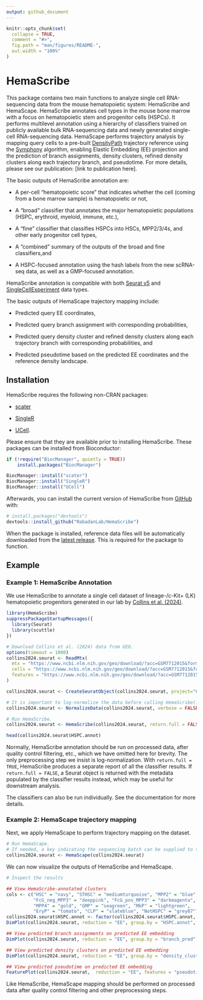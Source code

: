 ```yaml
---
output: github_document
---
```


<!-- README.md is generated from README.Rmd. Please edit that file -->

```r
knitr::opts_chunk$set(
  collapse = TRUE,
  comment = "#>",
  fig.path = "man/figures/README-",
  out.width = "100%"
)
```

# HemaScribe

<!-- badges: start -->
<!-- badges: end -->

This package contains two main functions to analyze single cell RNA-sequencing data from the mouse hematopoietic system: HemaScribe and HemaScape.  HemaScribe annotates cell types in the mouse bone marrow with a focus on hematopoietic stem and progenitor cells (HSPCs). It performs multilevel annotation using a hierarchy of classifiers trained on publicly available bulk RNA-sequencing data and newly generated single-cell RNA-sequencing data. HemaScape performs trajectory analysis by mapping query cells to a pre-built [DensityPath](https://doi.org/10.1093/bioinformatics/bty1009) trajectory reference using the [Symphony](https://doi.org/10.1038/s41467-021-25957-x) algorithm, enabling Elastic Embedding (EE) projection and the prediction of branch assignments, density clusters, refined density clusters along each trajectory branch, and pseudotime. For more details, please see our publication: [link to publication here].  

The basic outputs of HemaScribe annotation are:

- A per-cell "hematopoietic score" that indicates whether the cell (coming from a bone marrow sample) is hematopoietic or not,

- A "broad" classifier that annotates the major hematopoietic populations (HSPC, erythroid, myeloid, immune, etc.),

- A "fine" classifier that classifies HSPCs into HSCs, MPP2/3/4s, and other early progenitor cell types,  

- A "combined" summary of the outputs of the broad and fine classifiers,and

- A HSPC-focused annotation using the hash labels from the new scRNA-seq data, as well as a GMP-focused annotation.  

HemaScribe annotation is compatible with both [Seurat v5](https://satijalab.org/seurat/) and [SingleCellExperiment](https://bioconductor.org/packages/release/bioc/html/SingleCellExperiment.html) data types.

The basic outputs of HemaScape trajectory mapping include:

- Predicted query EE coordinates,

- Predicted query branch assignment with corresponding probabilities,

- Predicted query density cluster and refined density clusters along each trajectory branch with corresponding probabilities, and

- Predicted pseudotime based on the predicted EE coordinates and the reference density landscape.

## Installation

HemaScribe requires the following non-CRAN packages:

- [scater](https://www.bioconductor.org/packages/release/bioc/html/scater.html)

- [SingleR](https://www.bioconductor.org/packages/release/bioc/html/SingleR.html)

- [UCell](https://www.bioconductor.org/packages/release/bioc/html/UCell.html).

Please ensure that they are available prior to installing HemaScribe.  These packages can be installed from Bioconductor:
``` r
if (!require("BiocManager", quietly = TRUE))
    install.packages("BiocManager")

BiocManager::install("scater")
BiocManager::install("SingleR")
BiocManager::install("UCell")
```

Afterwards, you can install the current version of HemaScribe from [GitHub](https://github.com/) with:

``` r
# install.packages("devtools")
devtools::install_github("RabadanLab/HemaScribe")
```

When the package is installed, reference data files will be automatically downloaded from the [latest release](https://github.com/RabadanLab/HemaScribe/releases).  This is required for the package to function.  

## Example

### Example 1: HemaScribe Annotation

We use HemaScribe to annotate a single cell dataset of lineage-/c-Kit+ (LK) hematopoietic progenitors generated in our lab by [Collins et al. (2024)](https://doi.org/10.1016/j.cell.2024.02.002).

```r
library(HemaScribe)
suppressPackageStartupMessages({
  library(Seurat)
  library(scuttle)
})

# Download Collins et al. (2024) data from GEO.
options(timeout = 1000)
collins2024.seurat <- ReadMtx(
  mtx = "https://www.ncbi.nlm.nih.gov/geo/download/?acc=GSM7712015&format=file&file=GSM7712015%5FAA003%5Fmatrix%2Emtx%2Egz",
  cells = "https://www.ncbi.nlm.nih.gov/geo/download/?acc=GSM7712015&format=file&file=GSM7712015%5FAA003%5Fbarcodes%2Etsv%2Egz",
  features = "https://www.ncbi.nlm.nih.gov/geo/download/?acc=GSM7712015&format=file&file=GSM7712015%5FAA003%5Ffeatures%2Etsv%2Egz"
)

collins2024.seurat <- CreateSeuratObject(collins2024.seurat, project="Collins2024")

# It is important to log-normalize the data before calling HemaScribe().
collins2024.seurat <- NormalizeData(collins2024.seurat, verbose = FALSE)

# Run HemaScribe.
collins2024.seurat <- HemaScribe(collins2024.seurat, return.full = FALSE)

head(collins2024.seurat$HSPC.annot)
```

Normally, HemaScribe annotation should be run on processed data, after quality control filtering, etc., which we have omitted here for brevity.  The only preprocessing step we insist is log-normalization.  With `return.full = TRUE`, HemaScribe produces a separate report of all the classifier results.  If `return.full = FALSE`, a Seurat object is returned with the metadata populated by the classifier results instead, which may be useful for downstream analysis.  

The classifiers can also be run individually.  See the documentation for more details.  

### Example 2: HemaScape trajectory mapping

Next, we apply HemaScape to perform trajectory mapping on the dataset.

```r
# Run HemaScape.
# If needed, a key indicating the sequencing batch can be supplied to the `vars` variable.
collins2024.seurat <- HemaScape(collins2024.seurat)
```

We can now visualize the outputs of HemaScribe and HemaScape.

```r
# Inspect the results

## View HemaScribe-annotated clusters
cols <- c("HSC" = "navy", "STHSC" = "mediumturquoise", "MPP2" = "blue", 
          "FcG_neg_MPP3" = "deeppink", "FcG_pos_MPP3" = "darkmagenta", 
          "MPP4" = "gold", "GMP" = "seagreen", "MkP" = "lightgreen",
          "EryP" = "tomato", "CLP" = "slateblue", "NotHSPC" = "grey87")
collins2024.seurat$HSPC.annot <- factor(collins2024.seurat$HSPC.annot, levels=names(cols))
DimPlot(collins2024.seurat, reduction = "EE", group.by = "HSPC.annot", cols = cols)

## View predicted branch assignments on predicted EE embedding
DimPlot(collins2024.seurat, reduction = "EE", group.by = "branch_pred")

## View predicted density clusters on predicted EE embedding
DimPlot(collins2024.seurat, reduction = "EE", group.by = "density_cluster_pred")

## View predicted pseudotime on predicted EE embedding
FeaturePlot(collins2024.seurat,  reduction = "EE", features = "pseudotime_pred")
```

Like HemaScribe, HemaScape mapping should be performed on processed data after quality control filtering and other preprocessing steps.
